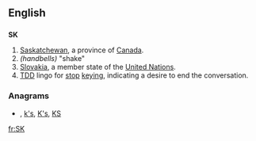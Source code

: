 {{also|sk|Sk|-sk|.sk}}
==English==

==={{abbreviation}}===
'''SK'''

# [[Saskatchewan]], a province of [[Canada]].
# ''(handbells)'' "shake"
# [[Slovakia]], a member state of the [[United Nations]].
# [[TDD]] lingo for [[stop]] [[keying]], indicating a desire to end the conversation.


===Anagrams===
* {{alphagram|[[Ks#English|Ks]]}} , [[k's#English|k's]], [[K's#English|K's]], [[KS#English|KS]]


[[fr:SK]]